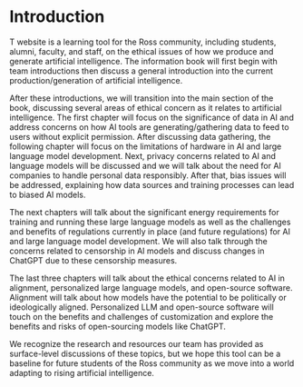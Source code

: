 # Introduction 

T  website is a learning tool for the Ross community, including students, alumni, faculty, and staff, on the ethical issues of how we produce and generate artificial intelligence. The information book will first begin with team introductions then discuss a general introduction into the current production/generation of artificial intelligence.

After these introductions, we will transition into the main section of the book, discussing several areas of ethical concern as it relates to artificial intelligence. The first chapter will focus on the significance of data in AI and address concerns on how AI tools are generating/gathering data to feed to users without explicit permission. After discussing data gathering, the following chapter will focus on the limitations of hardware in AI and large language model development. Next, privacy concerns related to AI and language models will be discussed and we will talk about the need for AI companies to handle personal data responsibly. After that, bias issues will be addressed, explaining how data sources and training processes can lead to biased AI models.

The next chapters will talk about the significant energy requirements for training and running these large language models as well as the challenges and benefits of regulations currently in place (and future regulations) for AI and large language model development. We will also talk through the concerns related to censorship in AI models and discuss changes in ChatGPT due to these censorship measures. 

The last three chapters will talk about the ethical concerns related to AI in alignment, personalized large language models, and open-source software. Alignment will talk about how models have the potential to be politically or ideologically aligned. Personalized LLM and open-source software will touch on the benefits and challenges of customization and explore the benefits and risks of open-sourcing models like ChatGPT. 

We recognize the research and resources our team has provided as surface-level discussions of these topics, but we hope this tool can be a baseline for future students of the Ross community as we move into a world adapting to rising artificial intelligence.



